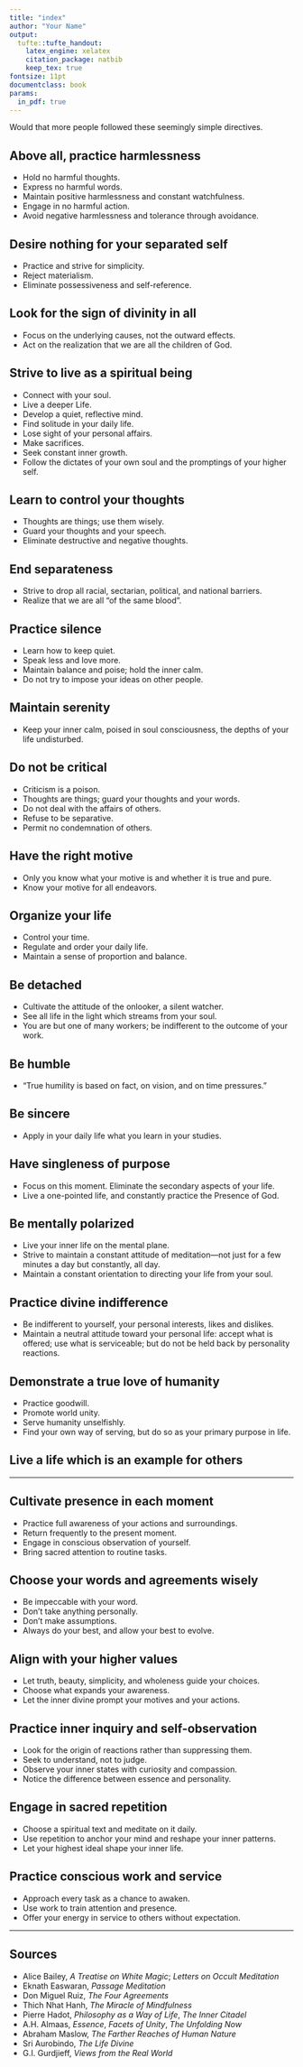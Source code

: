 ```yaml
---
title: "index"
author: "Your Name"
output:
  tufte::tufte_handout:
    latex_engine: xelatex
    citation_package: natbib
    keep_tex: true
fontsize: 11pt
documentclass: book
params:
  in_pdf: true
---
```



Would that more people followed these seemingly simple directives.\sidenote{Summarized from the works of Alice Bailey, particularly *A Treatise on White Magic*.}

## Above all, practice harmlessness

- Hold no harmful thoughts.  
- Express no harmful words.  
- Maintain positive harmlessness and constant watchfulness.  
- Engage in no harmful action.  
- Avoid negative harmlessness and tolerance through avoidance.  

## Desire nothing for your separated self

- Practice and strive for simplicity.  
- Reject materialism.  
- Eliminate possessiveness and self-reference.  

## Look for the sign of divinity in all

- Focus on the underlying causes, not the outward effects.  
- Act on the realization that we are all the children of God.  

## Strive to live as a spiritual being

- Connect with your soul.  
- Live a deeper Life.  
- Develop a quiet, reflective mind.  
- Find solitude in your daily life.  
- Lose sight of your personal affairs.  
- Make sacrifices.  
- Seek constant inner growth.  
- Follow the dictates of your own soul and the promptings of your higher self.  

## Learn to control your thoughts

- Thoughts are things; use them wisely.  
- Guard your thoughts and your speech.  
- Eliminate destructive and negative thoughts.  

## End separateness

- Strive to drop all racial, sectarian, political, and national barriers.  
- Realize that we are all "of the same blood".  

## Practice silence

- Learn how to keep quiet.  
- Speak less and love more.  
- Maintain balance and poise; hold the inner calm.  
- Do not try to impose your ideas on other people.  

## Maintain serenity

- Keep your inner calm, poised in soul consciousness, the depths of your life undisturbed.  

## Do not be critical

- Criticism is a poison.  
- Thoughts are things; guard your thoughts and your words.  
- Do not deal with the affairs of others.  
- Refuse to be separative.  
- Permit no condemnation of others.  

## Have the right motive

- Only you know what your motive is and whether it is true and pure.  
- Know your motive for all endeavors.  

## Organize your life

- Control your time.  
- Regulate and order your daily life.  
- Maintain a sense of proportion and balance.  

## Be detached

- Cultivate the attitude of the onlooker, a silent watcher.  
- See all life in the light which streams from your soul.  
- You are but one of many workers; be indifferent to the outcome of your work.  

## Be humble

- "True humility is based on fact, on vision, and on time pressures."  

## Be sincere

- Apply in your daily life what you learn in your studies.  

## Have singleness of purpose

- Focus on this moment. Eliminate the secondary aspects of your life.  
- Live a one-pointed life, and constantly practice the Presence of God.  

## Be mentally polarized

- Live your inner life on the mental plane.  
- Strive to maintain a constant attitude of meditation—not just for a few minutes a day but constantly, all day.  
- Maintain a constant orientation to directing your life from your soul.  

## Practice divine indifference

- Be indifferent to yourself, your personal interests, likes and dislikes.  
- Maintain a neutral attitude toward your personal life: accept what is offered; use what is serviceable; but do not be held back by personality reactions.  

## Demonstrate a true love of humanity

- Practice goodwill.  
- Promote world unity.  
- Serve humanity unselfishly.  
- Find your own way of serving, but do so as your primary purpose in life.  

## Live a life which is an example for others

---

## Cultivate presence in each moment

- Practice full awareness of your actions and surroundings.\sidenote{Thich Nhat Hanh, *The Miracle of Mindfulness*}  
- Return frequently to the present moment.\sidenote{Gurdjieff, *Views from the Real World*}  
- Engage in conscious observation of yourself.\sidenote{Pierre Hadot, *Philosophy as a Way of Life*}  
- Bring sacred attention to routine tasks.\sidenote{Eknath Easwaran, *Passage Meditation*}  

## Choose your words and agreements wisely

- Be impeccable with your word.\sidenote{Don Miguel Ruiz, *The Four Agreements*}  
- Don’t take anything personally.\sidenote{ibid.}  
- Don’t make assumptions.\sidenote{ibid.}  
- Always do your best, and allow your best to evolve.\sidenote{ibid.}  

## Align with your higher values

- Let truth, beauty, simplicity, and wholeness guide your choices.\sidenote{Abraham Maslow, *The Farther Reaches of Human Nature*}  
- Choose what expands your awareness.\sidenote{Sri Aurobindo, *The Life Divine*}  
- Let the inner divine prompt your motives and your actions.\sidenote{Bailey, *White Magic*}  

## Practice inner inquiry and self-observation

- Look for the origin of reactions rather than suppressing them.\sidenote{A.H. Almaas, *Facets of Unity*}  
- Seek to understand, not to judge.\sidenote{Hadot, *The Inner Citadel*}  
- Observe your inner states with curiosity and compassion.\sidenote{Almaas, *The Unfolding Now*}  
- Notice the difference between essence and personality.\sidenote{Almaas, *Essence*}  

## Engage in sacred repetition

- Choose a spiritual text and meditate on it daily.\sidenote{Easwaran, *Passage Meditation*}  
- Use repetition to anchor your mind and reshape your inner patterns.\sidenote{ibid.}  
- Let your highest ideal shape your inner life.\sidenote{ibid.}  

## Practice conscious work and service

- Approach every task as a chance to awaken.\sidenote{Gurdjieff, *Views from the Real World*}  
- Use work to train attention and presence.\sidenote{Bailey, *Letters on Occult Meditation*}  
- Offer your energy in service to others without expectation.\sidenote{Hadot, *Philosophy as a Way of Life*}  

---

## Sources

- Alice Bailey, *A Treatise on White Magic*; *Letters on Occult Meditation*  
- Eknath Easwaran, *Passage Meditation*  
- Don Miguel Ruiz, *The Four Agreements*  
- Thich Nhat Hanh, *The Miracle of Mindfulness*  
- Pierre Hadot, *Philosophy as a Way of Life*, *The Inner Citadel*  
- A.H. Almaas, *Essence*, *Facets of Unity*, *The Unfolding Now*  
- Abraham Maslow, *The Farther Reaches of Human Nature*  
- Sri Aurobindo, *The Life Divine*  
- G.I. Gurdjieff, *Views from the Real World*
